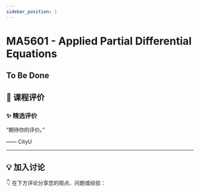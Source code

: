 ```yaml
---
sidebar_position: 1
---
```



# MA5601 - Applied Partial Differential Equations

## To Be Done

## **💬 课程评价**

### ✨ **精选评价**
<div className={commentStyles.commentBox}>
    <p className={commentStyles.commentText}>
        “期待你的评价。”
    </p>
    <p className={commentStyles.commentAuthor}>—— CityU</p>
</div>

---

## **💡 加入讨论**

👇 在下方评论分享您的观点、问题或经验：
<Utterances />
